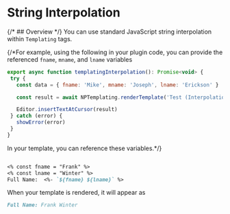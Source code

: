 
# String Interpolation

{/* ## Overview */}
You can use standard JavaScript string interpolation within `Templating` tags.



{/*For example, using the following in your plugin code, you can provide the referenced `fname`, `mname`, and `lname` variables


 ```javascript
export async function templatingInterpolation(): Promise<void> {
  try {
    const data = { fname: 'Mike', mname: 'Joseph', lname: 'Erickson' }

    const result = await NPTemplating.renderTemplate('Test (Interpolation)', data)

    Editor.insertTextAtCursor(result)
  } catch (error) {
    showError(error)
  }
}
``` 

In your template, you can reference these variables.*/}

<Callout
  type="info"
  title="INTERPOLATION"
  description="Make sure you use the standard interpolation ticks (`) around the text block which contains desired variables"
/>

  ```markdown

  <% const fname = "Frank" %>
  <% const lname = "Winter" %>
  Full Name:  <%- `${fname} ${lname}` %>
  ```
 
  When your template is rendered, it will appear as

  ```markdown
  Full Name: Frank Winter
  ```
